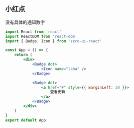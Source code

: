 ## 小红点

没有具体的通知数字

```jsx
import React from 'react'
import ReactDOM from 'react-dom'
import { Badge, Icon } from 'zero-ui-react'

const App = () => {
    return (
        <div>
            <Badge dot>
                <Icon name="laba" />
            </Badge>

            <Badge dot>
                <a href="#" style={{ marginLeft: 20 }}>
                    查看更新
                </a>
            </Badge>
        </div>
    )
}
export default App
```
